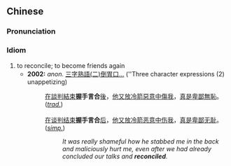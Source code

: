 ==Chinese==
{{zh-forms|type=211}}

===Pronunciation===
{{zh-pron
|m=wòshǒu yán hé
|cat=id
}}

===Idiom===
{{zh-idiom}}

# to reconcile; to become friends again
#* '''2002:''' ''anon.'' [http://chinese.csie.ncnu.edu.tw/functions/course/coursemain.php?lectureid=songjuyu-20020724222701 三字熟語(二)倒胃口...] (''Three character expressions (2) unappetizing)
#*: [[在]][[談判]][[結束]]'''握手言合'''[[後]]，[[他]][[又]][[放冷箭]][[惡意]][[中傷]][[我]]，[[真]][[是]][[卑鄙無恥]]。 (''[[Traditional Chinese|trad.]]'')
#*: &nbsp;
#*: [[在]][[谈判]][[结束]]'''握手言合'''[[后]]，[[他]][[又]][[放冷箭]][[恶意]][[中伤]][[我]]，[[真]][[是]][[卑鄙无耻]]。 (''[[Simplified Chinese|simp.]]'')
#*:: ''It was really shameful how he stabbed me in the back and maliciously hurt me, even after we had already concluded our talks and '''reconciled'''.''